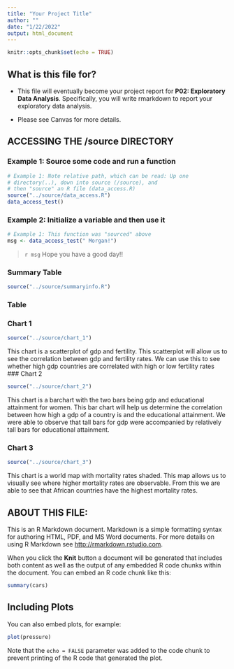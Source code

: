 ```yaml
---
title: "Your Project Title"
author: ""
date: "1/22/2022"
output: html_document
---
```


```r
knitr::opts_chunk$set(echo = TRUE)
```

## What is this file for?

* This file will eventually become your project report for **P02: Exploratory Data Analysis**. Specifically, you will write rmarkdown to report your exploratory data analysis.

* Please see Canvas for more details.

## ACCESSING THE /source DIRECTORY
### Example 1: Source some code and run a function
```r
# Example 1: Note relative path, which can be read: Up one
# directory(..), down into source (/source), and 
# then "source" an R file (data_access.R)
source("../source/data_access.R")
data_access_test()
```

### Example 2: Initialize a variable and then use it
```r
# Example 1: This function was "sourced" above
msg <- data_access_test(" Morgan!")
```

> `r msg` Hope you have a good day!! 

### Summary Table

```r
source("../source/summaryinfo.R")
```


### Table 


### Chart 1 
```r
source("../source/chart_1")
```
This chart is a scatterplot of gdp and fertility. This scatterplot will allow us to see the correlation between gdp and fertility rates. We can use this to see whether high gdp countries are correlated with high or low fertility rates
### Chart 2
```r
source("../source/chart_2")
```
This chart is a barchart with the two bars being gdp and educational attainment for women. This bar chart will help us determine the correlation between how high a gdp of a country is and the educational attainment. We were able to observe that tall bars for gdp were accompanied by relatively tall bars for educational attainment. 

### Chart 3
```r
source("../source/chart_3")
```
This chart is a world map with mortality rates shaded. This map allows us to visually see where higher mortality rates are observable. From this we are able to see that African countries have the highest mortality rates. 


## ABOUT THIS FILE: 

This is an R Markdown document. Markdown is a simple formatting syntax for authoring HTML, PDF, and MS Word documents. For more details on using R Markdown see <http://rmarkdown.rstudio.com>.

When you click the **Knit** button a document will be generated that includes both content as well as the output of any embedded R code chunks within the document. You can embed an R code chunk like this:

```r
summary(cars)
```

## Including Plots

You can also embed plots, for example:

```r
plot(pressure)
```

Note that the `echo = FALSE` parameter was added to the code chunk to prevent printing of the R code that generated the plot.
